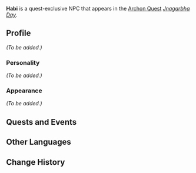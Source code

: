 {{Meta
|missing_NPC_profile  = yes
}}
{{Character Infobox
|type             = Quest NPC
|image            = NPC Habi.png
|region           = Sumeru
|affiliation      = 
|title            = 

|ancestry         = <!-- Clan/family -->
|father           = 
|mother           = 
|spouse           = 
|sibling          = 
|child            = 
|relative         = 

|voiceEN          = 
|voiceCN          = 
|voiceJP          = 
|dialoguereward   = 
}}
'''Habi''' is a quest-exclusive NPC that appears in the [[Archon Quest]] ''[[Jnagarbha Day]]''.
<!--
==Location==
{{subst:#tag:gallery|
NPC Location {{subst:PAGENAME}}.png{{subst:!}}{{subst:PAGENAME}}'s location
NPC Location {{subst:PAGENAME}} Context.png{{subst:!}}Additional context
|captionalign=center
}}
-->
==Profile==
<!--Detailed story/lore information goes here.-->
''(To be added.)''

===Personality===
''(To be added.)''

===Appearance===
<!--Keep appearance section short and concise. Limit to 2 paragraphs with 3-4 sentences each.-->
''(To be added.)''

==Quests and Events==
{{Quests and Events}}
<!--
==Idle Quotes==
{{Dialogue start}}
: {{DIcon|Idle}} {{Tx}}
:: {{A|VO {{subst:PAGENAME}} 01.ogg}} "{{Tx}}"
{{Dialogue end}}

==Dialogue==
{{Dialogue start}}
:'''{{subst:PAGENAME}}:'''
:{{DIcon}}
{{Dialogue end}}
<!--
==Event Dialogue==
===Event Name===
{{Dialogue start}}
:'''{{subst:PAGENAME}}:'''
{{Dialogue end}}

==Trivia==
* 
-->
==Other Languages==
{{Other Languages
|default_hidden = 1
|en      = Habi
|zhs     = 哈比
|zhs_rm  = Hābǐ
|zht     = 哈比
|zht_rm  = Hābǐ
|ja      = ハビ
|ja_rm   = Habi
|ko      = 하비
|ko_rm   = Habi
|es      = Habi
|fr      = Habi
|ru      = Хаби
|th      = Habi
|vi      = Habi
|de      = Habi
|id      = Habi
|pt      = Habi
|tr      = Habi
|it      = Habi
}}

==Change History==
{{Change History|3.2}}
<!--
==References==
{{Reflist}}
-->
